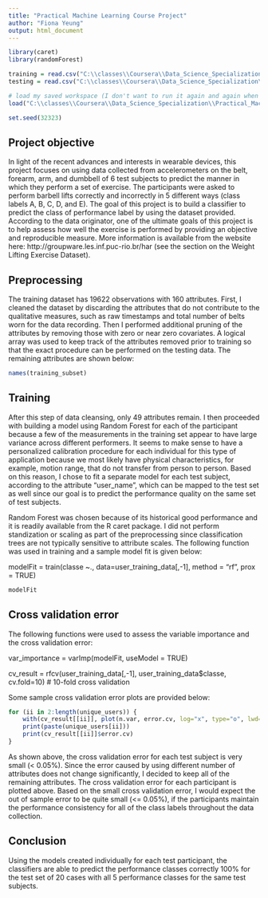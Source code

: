 ```yaml
---
title: "Practical Machine Learning Course Project"
author: "Fiona Yeung"
output: html_document
---
```


```r
library(caret)
library(randomForest)

training = read.csv("C:\\classes\\Coursera\\Data_Science_Specialization\\Practical_Machine_Learning\\project\\pml-training.csv")
testing = read.csv("C:\\classes\\Coursera\\Data_Science_Specialization\\Practical_Machine_Learning\\project\\pml-testing.csv")

# load my saved workspace (I don't want to run it again and again when I am just knitting the HTML file -- it takes a long time to run!)
load("C:\\classes\\Coursera\\Data_Science_Specialization\\Practical_Machine_Learning\\project\\all_user_models.RData")

set.seed(32323)

```

## Project objective
In light of the recent advances and interests in wearable devices, this project focuses on using data collected from accelerometers on the belt, forearm, arm, and dumbbell of 6 test subjects to predict the manner in which they perform a set of exercise. The participants were asked to perform barbell lifts correctly and incorrectly in 5 different ways (class labels A, B, C, D, and E). The goal of this project is to build a classifier to predict the class of performance label by using the dataset provided. According to the data originator, one of the ultimate goals of this project is to help assess how well the exercise is performed by providing an objective and reproducible measure. More information is available from the website here: http://groupware.les.inf.puc-rio.br/har (see the section on the Weight Lifting Exercise Dataset).


## Preprocessing
The training dataset has 19622 observations with 160 attributes. First, I cleaned the dataset by discarding the attributes that do not contribute to the qualitative measures, such as raw timestamps and total number of belts worn for the data recording. Then I performed additional pruning of the attributes by removing those with zero or near zero covariates. A logical array was used to keep track of the attributes removed prior to training so that the exact procedure can be performed on the testing data. The remaining attributes are shown below:

```r
names(training_subset)
```

## Training
After this step of data cleansing, only 49 attributes remain. I then proceeded with building a model using Random Forest for each of the participant because a few of the measurements in the training set appear to have large variance across different performers. It seems to make sense to have a personalized calibration procedure for each individual for this type of application because we most likely have physical characteristics, for example, motion range, that do not transfer from person to person. Based on this reason, I chose to fit a separate model for each test subject, according to the attribute "user_name", which can be mapped to the test set as well since our goal is to predict the performance quality on the same set of test subjects. 

Random Forest was chosen because of its historical good performance and it is readily available from the R caret package. I did not perform standization or scaling as part of the preprocessing since classification trees are not typically sensitive to attribute scales. The following function was used in training and a sample model fit is given below:

modelFit = train(classe ~., data=user_training_data[,-1], method = "rf", prox = TRUE)

```r
modelFit
```

## Cross validation error
The following functions were used to assess the variable importance and the cross validation error:

var_importance = varImp(modelFit, useModel = TRUE)

cv_result = rfcv(user_training_data[,-1], user_training_data$classe, cv.fold=10) # 10-fold cross validation

Some sample cross validation error plots are provided below:
```r
for (ii in 2:length(unique_users)) {
    with(cv_result[[ii]], plot(n.var, error.cv, log="x", type="o", lwd=2, main=unique_users[ii]))
    print(paste(unique_users[ii]))
    print(cv_result[[ii]]$error.cv)
}
```

As shown above, the cross validation error for each test subject is very small (< 0.05%). Since the error caused by using different number of attributes does not change significantly, I decided to keep all of the remaining attributes. The cross validation error for each participant is plotted above. Based on the small cross validation error, I would expect the out of sample error to be quite small (<= 0.05%), if the participants maintain the performance consistency for all of the class labels throughout the data collection.

## Conclusion
Using the models created individually for each test participant, the classifiers are able to predict the performance classes correctly 100% for the test set of 20 cases with all 5 performance classes for the same test subjects.




